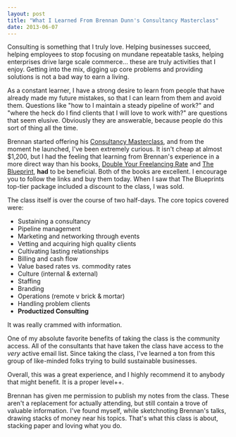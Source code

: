 ```yaml
---
layout: post
title: "What I Learned From Brennan Dunn's Consultancy Masterclass"
date: 2013-06-07
---
```


Consulting is something that I truly love. Helping businesses succeed, helping
employees to stop focusing on mundane repeatable tasks, helping enterprises
drive large scale commerce... these are truly activities that I enjoy. Getting
into the mix, digging up core problems and providing solutions is not a bad way
to earn a living.

As a constant learner, I have a strong desire to learn from people that have
already made my future mistakes, so that I can learn from them and avoid them.
Questions like "how to I maintain a steady pipeline of work?" and "where the
heck do I find clients that I will love to work with?" are questions that seem
elusive. Obviously they are answerable, because people do this sort of thing all
the time.

Brennan started offering his [Consultancy
Masterclass](https://doubleyourfreelancingrate.com/build-a-consultancy), and from
the moment he launched, I've been extremely curious. It isn't cheap at almost
$1,200, but I had the feeling that learning from Brennan's experience in a more
direct way than his books, [Double Your Freelancing
Rate](https://doubleyourfreelancingrate.com/) and [The
Blueprint](https://doubleyourfreelancingrate.com/the-blueprint), **had** to be
beneficial. Both of the books are excellent. I encourage you to follow the links
and buy them today. When I saw that The Blueprints top-tier package included a
discount to the class, I was sold.

The class itself is over the course of two half-days. The core topics covered
were:

- Sustaining a consultancy
- Pipeline management
- Marketing and networking through events
- Vetting and acquiring high quality clients
- Cultivating lasting relationships
- Billing and cash flow
- Value based rates vs. commodity rates
- Culture (internal & external)
- Staffing
- Branding
- Operations (remote v brick & mortar)
- Handling problem clients
- <strong>Productized Consulting</strong>

It was really crammed with information.

One of my absolute favorite benefits of taking the class is the community
access. All of the consultants that have taken the class have access to the
_very_ active email list. Since taking the class, I've learned a ton from this
group of like-minded folks trying to build sustainable businesses.

Overall, this was a great experience, and I highly recommend it to anybody that
might benefit. It is a proper level++.

Brennan has given me permission to publish my notes from the class. These aren't a
replacement for actually attending, but still contain a trove of valuable
information. I've found myself, while sketchnoting Brennan's talks, drawing
stacks of money near his topics. That's what this class is about, stacking paper
and loving what you do.
